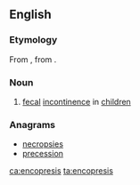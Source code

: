 ==English==

===Etymology===
From {{etyl|la|en}} {{m|la|encopresis}}, from {{etyl|grc|en}} {{m|grc|ἐγκόπρησις}}.

===Noun===
{{wikipedia}}
{{en-noun|-}}

# {{label|en|medicine}} [[fecal]] [[incontinence]] in [[children]]

===Anagrams===
* [[necropsies#English|necropsies]]
* [[precession#English|precession]]

[[ca:encopresis]]
[[ta:encopresis]]